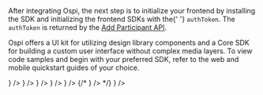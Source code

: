 
<span>
  After integrating Ospi, the next step is to initialize your frontend by
  installing the SDK and initializing the frontend SDKs with the{' '}
  <code>authToken</code>. The <code>authToken</code> is returned by the
  <a href={props.addParticipantPath}> Add Participant API</a>.
</span>

Ospi offers a UI kit for utilizing design library components and a Core SDK for building a custom user interface without complex media layers. To view code samples and begin with your preferred SDK, refer to the web and mobile quickstart guides of your choice.

<CardSection id="client-setup-web" title="Web" hasSubSections>
  <CardSection id="web-sdk" title="">
    <Card title="React" to="./client-setup/react" icon={<ReactIcon />} />
    <Card title="Angular" to="./client-setup/angular" icon={<AngularIcon />} />
    <Card
      title="Javascript"
      to="./client-setup/javascript"
      icon={<HTMLIcon />}
    />
  </CardSection>
</CardSection>

<CardSection id="client-setup-mobile" title="Mobile" hasSubSections>
  <CardSection id="mobile-sdk" title="">
    <Card title="iOS" to="./client-setup/ios" icon={<SwiftIcon />} />
    <Card title="Android" to="./client-setup/android" icon={<KotlinIcon />} />
    {/* <Card title="React Native" to="./client-setup" icon={<ReactIcon />} /> */}
    <Card title="Flutter" to="./client-setup/flutter" icon={<FlutterIcon />} />
  </CardSection>
</CardSection>
